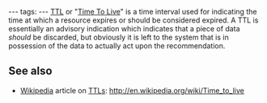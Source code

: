 ---
tags:
---
[[TTL]] or "[[Time To Live]]" is a time interval used for indicating the time at which a resource expires or should be considered expired. A TTL is essentially an advisory indication which indicates that a piece of data ''should'' be discarded, but obviously it is left to the system that is in possession of the data to actually act upon the recommendation.

== See also ==

* [[Wikipedia]] article on [[TTLs]]: http://en.wikipedia.org/wiki/Time_to_live

